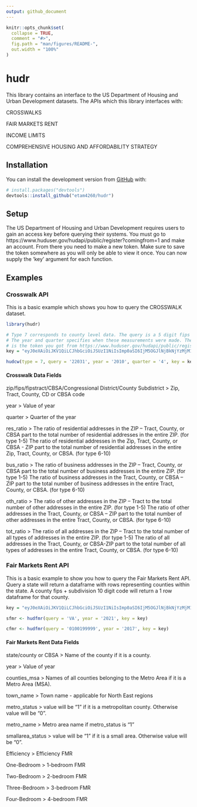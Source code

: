 ```yaml
---
output: github_document
---
```


<!-- README.md is generated from README.Rmd. Please edit that file -->

```r
knitr::opts_chunk$set(
  collapse = TRUE,
  comment = "#>",
  fig.path = "man/figures/README-",
  out.width = "100%"
)
```

# hudr

<!-- badges: start -->
<!-- badges: end -->

This library contains an interface to
the US Department of Housing and Urban Development datasets. 
The APIs which this library interfaces with:

CROSSWALKS

FAIR MARKETS RENT

INCOME LIMITS

COMPREHENSIVE HOUSING AND AFFORDABILITY STRATEGY

## Installation

You can install the development version from [GitHub](https://github.com/) with:

``` r
# install.packages("devtools")
devtools::install_github("etam4260/hudr")
```

## Setup

The US Department of Housing and Urban Development requires users to gain an 
access key before querying their systems. You must go to https://www.huduser.gov/hudapi/public/register?comingfrom=1 and make an account.
From there you need to make a new token. Make sure to save the token somewhere as
you will only be able to view it once. You can now supply the 'key' argument
for each function.


## Examples

### Crosswalk API
This is a basic example which shows you how to query the CROSSWALK dataset.

```r
library(hudr)

# Type 7 corresponds to county level data. The query is a 5 digit fips code.
# The year and quarter specifies when these measurements were made. The key
# is the token you got from https://www.huduser.gov/hudapi/public/register?comingfrom=1
key = "eyJ0eXAiOiJKV1QiLCJhbGciOiJSUzI1NiIsImp0aSI6IjM5OGJlNjBkNjYzMjM1ZmE2NzQxYWY5ZmViM2QzMDBkNDY3NTliYjgzMzhmNjJiZTE3ZDc4MmE0YWNhYjU2ZmMyMTIxMjM1MjJkYTVjNzY1In0.eyJhdWQiOiI2IiwianRpIjoiMzk4YmU2MGQ2NjMyMzVmYTY3NDFhZjlmZWIzZDMwMGQ0Njc1OWJiODMzOGY2MmJlMTdkNzgyYTRhY2FiNTZmYzIxMjEyMzUyMmRhNWM3NjUiLCJpYXQiOjE2NDI5ODg1MTgsIm5iZiI6MTY0Mjk4ODUxOCwiZXhwIjoxOTU4NTIxMzE3LCJzdWIiOiIyOTA3NCIsInNjb3BlcyI6W119.Ke0N8s797ohuGArbGb7rAMsLKDAWqP6mdItM8KjFQjHDMn8NYBazD8WopijiezC4wgV-n4n41NW4tSivV8yVow"

hudcw(type = 7, query = '22031', year = '2010', quarter = '4', key = key)
```

#### Crosswalk Data Fields

zip/fips/fipstract/CBSA/Congressional District/County Subdistrict > 
Zip, Tract, County, CD or CBSA code

year >
Value of year

quarter >
Quarter of the year

res_ratio > 
The ratio of residential addresses in the ZIP – Tract, County, or CBSA part to the total number of residential addresses in the entire ZIP. (for type 1-5)
The ratio of residential addresses in the Zip, Tract, County, or CBSA - ZIP part to the total number of residential addresses in the entire Zip, Tract, County, or CBSA. (for type 6-10)

bus_ratio >
The ratio of business addresses in the ZIP – Tract, County, or CBSA part to the total number of business addresses in the entire ZIP. (for type 1-5)
The ratio of business addresses in the Tract, County, or CBSA – ZIP part to the total number of business addresses in the entire Tract, County, or CBSA. (for type 6-10)

oth_ratio >
The ratio of other addresses in the ZIP – Tract to the total number of other addresses in the entire ZIP. (for type 1-5)
The ratio of other addresses in the Tract, County, or CBSA – ZIP part to the total number of other addresses in the entire Tract, County, or CBSA. (for type 6-10)

tot_ratio >
The ratio of all addresses in the ZIP – Tract to the total number of all types of addresses in the entire ZIP. (for type 1-5)
The ratio of all addresses in the Tract, County, or CBSA-ZIP part to the total number of all types of addresses in the entire Tract, County, or CBSA. (for type 6-10)


### Fair Markets Rent API

This is a basic example to show you how to query the Fair Markets Rent API. Query
a state will return a dataframe with rows representing counties within the state.
A county fips + subdivision 10 digit code will return a 1 row dataframe for that
county.

```r
key = "eyJ0eXAiOiJKV1QiLCJhbGciOiJSUzI1NiIsImp0aSI6IjM5OGJlNjBkNjYzMjM1ZmE2NzQxYWY5ZmViM2QzMDBkNDY3NTliYjgzMzhmNjJiZTE3ZDc4MmE0YWNhYjU2ZmMyMTIxMjM1MjJkYTVjNzY1In0.eyJhdWQiOiI2IiwianRpIjoiMzk4YmU2MGQ2NjMyMzVmYTY3NDFhZjlmZWIzZDMwMGQ0Njc1OWJiODMzOGY2MmJlMTdkNzgyYTRhY2FiNTZmYzIxMjEyMzUyMmRhNWM3NjUiLCJpYXQiOjE2NDI5ODg1MTgsIm5iZiI6MTY0Mjk4ODUxOCwiZXhwIjoxOTU4NTIxMzE3LCJzdWIiOiIyOTA3NCIsInNjb3BlcyI6W119.Ke0N8s797ohuGArbGb7rAMsLKDAWqP6mdItM8KjFQjHDMn8NYBazD8WopijiezC4wgV-n4n41NW4tSivV8yVow"

sfmr <- hudfmr(query = 'VA', year = '2021', key = key)

cfmr <- hudfmr(query = '0100199999', year = '2017', key = key)
```

#### Fair Markets Rent Data Fields
state/county or CBSA >
Name of the county if it is a county.

year >
Value of year

counties_msa >
Names of all counties belonging to the Metro Area if it is a Metro Area (MSA).

town_name >
Town name - applicable for North East regions

metro_status >
value will be "1" if it is a metropolitan county. Otherwise value will be "0".

metro_name >
Metro area name if metro_status is "1"

smallarea_status >
value will be "1" if it is a small area. Otherwise value will be "0".

Efficiency >
Efficiency FMR

One-Bedroom >
1-bedroom FMR

Two-Bedroom >
2-bedroom FMR

Three-Bedroom >
3-bedroom FMR

Four-Bedroom >
4-bedroom FMR

